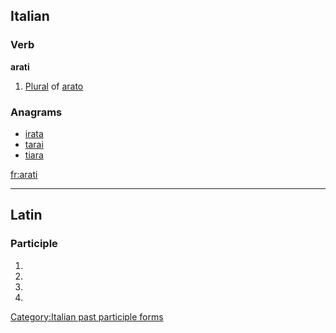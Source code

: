 ==Italian==

===Verb===
'''arati''' {{m}}

# [[plural|Plural]] of [[arato]]

===Anagrams===
* [[irata#Italian|irata]]
* [[tarai#Italian|tarai]]
* [[tiara#Italian|tiara]]

[[Category:Italian past participle forms]]

[[fr:arati]]

----
==Latin==

===Participle===
{{la-part-form|arātī}}

# {{inflection of|aratus|arātus|nom|m|p|lang=la}}
# {{inflection of|aratus|arātus|gen|m|s|lang=la}}
# {{inflection of|aratus|arātus|gen|n|s|lang=la}}
# {{inflection of|aratus|arātus|voc|m|p|lang=la}}
{{rfc-auto}}